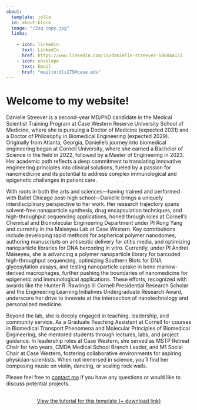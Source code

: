 ```yaml
---
about:
  template: jolla
  id: about-block
  image: "/2sq copy.jpg"
  links:
    
    - icon: linkedin
      text: LinkedIn
      href: https://www.linkedin.com/in/danielle-streever-5868aa173
    - icon: envelope
      text: Email
      href: "mailto:dls179@case.edu"  
---
```


::: {#about-block}
:::

# Welcome to my website!

Danielle Streever is a second-year MD/PhD candidate in the Medical Scientist Training Program at Case Western Reserve University School of Medicine, where she is pursuing a Doctor of Medicine (expected 2031) and a Doctor of Philosophy in Biomedical Engineering (expected 2029). Originally from Atlanta, Georgia, Danielle's journey into biomedical engineering began at Cornell University, where she earned a Bachelor of Science in the field  in 2022, followed by a Master of Engineering in 2023. Her academic path reflects a deep commitment to translating innovative engineering principles into clinical solutions, fueled by a passion for nanomedicine and its potential to address complex immunological and epigenetic challenges in patient care.

With roots in both the arts and sciences—having trained and performed with Ballet Chicago post-high school—Danielle brings a uniquely interdisciplinary perspective to her work. Her research trajectory spans solvent-free nanoparticle synthesis, drug encapsulation techniques, and high-throughput sequencing applications, honed through roles at Cornell's Chemical and Biomolecular Engineering Department under PI Rong Yang and currently in the Maiseyeu Lab at Case Western. Key contributions include developing rapid methods for aspherical polymer nanodomes, authoring manuscripts on antiseptic delivery for otitis media, and optimizing nanoparticle libraries for DNA barcoding in vitro. Currently, under PI Andrei Maiseyeu, she is advancing a polymer nanoparticle library for barcoded high-throughput sequencing, optimizing Southern Blots for DNA glycosylation assays, and testing nanoparticle uptake in bone marrow-derived macrophages, further pushing the boundaries of nanomedicine for epigenetic and immunological applications. These efforts, recognized with awards like the Hunter R. Rawlings III Cornell Presidential Research Scholar and the Engineering Learning Initiatives Undergraduate Research Award, underscore her drive to innovate at the intersection of nanotechnology and personalized medicine.

Beyond the lab, she is deeply engaged in teaching, leadership, and community service. As a Graduate Teaching Assistant at Cornell for courses in Biomedical Transport Phenomena and Molecular Principles of Biomedical Engineering, she mentored students through lectures, labs, and project guidance. In leadership roles at Case Western, she served as MSTP Retreat Chair for two years, CMDA Medical School Branch Leader, and M1 Social Chair at Case Western, fostering collaborative environments for aspiring physician-scientists. When not immersed in science, you'll find her composing music on violin, dancing, or scaling rock walls.

Please feel free to [contact me](mailto:dls179@case.edu) if you have any questions or would like to discuss potential projects.

```{=html}
<div  style="margin: 30px; text-align: center;">
<a class="btn btn-primary" href="https://www.marvinschmitt.com/blog/website-tutorial-quarto/" role="button" target="_blank" style="padding: 15px 30px;">View the tutorial for this template (+ download link)</a>
</div>
```

